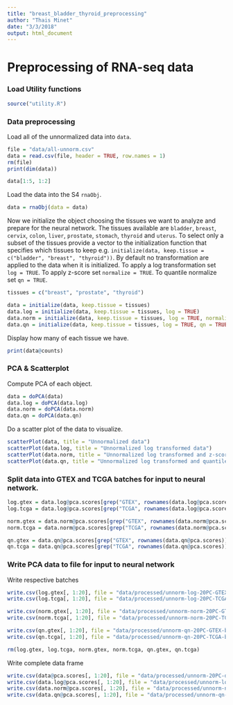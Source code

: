 ```yaml
---
title: "breast_bladder_thyroid_preprocessing"
author: "Thais Minet"
date: "3/3/2018"
output: html_document
---
```


# Preprocessing of RNA-seq data


### Load Utility functions
```r
source("utility.R")
```


### Data preprocessing

Load all of the unnormalized data into `data`.
```r
file = "data/all-unnorm.csv"
data = read.csv(file, header = TRUE, row.names = 1)
rm(file)
print(dim(data))
```

```r
data[1:5, 1:2]
```

Load the data into the S4 `rnaObj`.
```r
data = rnaObj(data = data)
```

Now we initialize the object choosing the tissues we want to analyze and prepare for the neural network. The tissues available are `bladder`, `breast`, `cervix`, `colon`, `liver`, `prostate`, `stomach`, `thyroid` and `uterus`. To select only a subset of the tissues provide a vector to the initialization function that specifies which tissues to keep e.g. `initialize(data, keep.tissue = c("bladder", "breast", "thyroid"))`. By default no transformation are applied to the data when it is initialized. To apply a log transformation set `log = TRUE`. To apply z-score set `normalize = TRUE`. To quantile normalize set `qn = TRUE`.
```r
tissues = c("breast", "prostate", "thyroid")

data = initialize(data, keep.tissue = tissues)
data.log = initialize(data, keep.tissue = tissues, log = TRUE)
data.norm = initialize(data, keep.tissue = tissues, log = TRUE, normalize = TRUE)
data.qn = initialize(data, keep.tissue = tissues, log = TRUE, qn = TRUE)
```

Display how many of each tissue we have.
```r
print(data@counts)
```


### PCA & Scatterplot
Compute PCA of each object.
```r
data = doPCA(data)
data.log = doPCA(data.log)
data.norm = doPCA(data.norm)
data.qn = doPCA(data.qn)
```


Do a scatter plot of the data to visualize.
```r
scatterPlot(data, title = "Unnormalized data")
scatterPlot(data.log, title = "Unnormalized log transformed data")
scatterPlot(data.norm, title = "Unnormalized log transformed and z-scored data")
scatterPlot(data.qn, title = "Unnormalized log transformed and quantile normalized data")
```


### Split data into GTEX and TCGA batches for input to neural network.
```r
log.gtex = data.log@pca.scores[grep("GTEX", rownames(data.log@pca.scores)), ]
log.tcga = data.log@pca.scores[grep("TCGA", rownames(data.log@pca.scores)), ]

norm.gtex = data.norm@pca.scores[grep("GTEX", rownames(data.norm@pca.scores)), ]
norm.tcga = data.norm@pca.scores[grep("TCGA", rownames(data.norm@pca.scores)), ]

qn.gtex = data.qn@pca.scores[grep("GTEX", rownames(data.qn@pca.scores)), ]
qn.tcga = data.qn@pca.scores[grep("TCGA", rownames(data.qn@pca.scores)), ]
```

### Write PCA data to file for input to neural network
Write respective batches
```r
write.csv(log.gtex[, 1:20], file = "data/processed/unnorm-log-20PC-GTEX-breast-prostate-thyroid.csv", row.names = TRUE)
write.csv(log.tcga[, 1:20], file = "data/processed/unnorm-log-20PC-TCGA-breast-prostate-thyroid.csv", row.names = TRUE)

write.csv(norm.gtex[, 1:20], file = "data/processed/unnorm-norm-20PC-GTEX-breast-prostate-thyroid.csv", row.names = TRUE)
write.csv(norm.tcga[, 1:20], file = "data/processed/unnorm-norm-20PC-TCGA-breast-prostate-thyroid.csv", row.names = TRUE)

write.csv(qn.gtex[, 1:20], file = "data/processed/unnorm-qn-20PC-GTEX-breast-prostate-thyroid.csv", row.names = TRUE)
write.csv(qn.tcga[, 1:20], file = "data/processed/unnorm-qn-20PC-TCGA-breast-prostate-thyroid.csv", row.names = TRUE)

rm(log.gtex, log.tcga, norm.gtex, norm.tcga, qn.gtex, qn.tcga)
```


Write complete data frame
```r
write.csv(data@pca.scores[, 1:20], file = "data/processed/unnorm-20PC-df-breast-prostate-thyroid.csv", row.names = TRUE)
write.csv(data.log@pca.scores[, 1:20], file = "data/processed/unnorm-log-20PC-df-breast-prostate-thyroid.csv", row.names = TRUE)
write.csv(data.norm@pca.scores[, 1:20], file = "data/processed/unnorm-norm-20PC-df-breast-prostate-thyroid.csv", row.names = TRUE)
write.csv(data.qn@pca.scores[, 1:20], file = "data/processed/unnorm-qn-20PC-df-breast-prostate-thyroid.csv", row.names = TRUE)
```